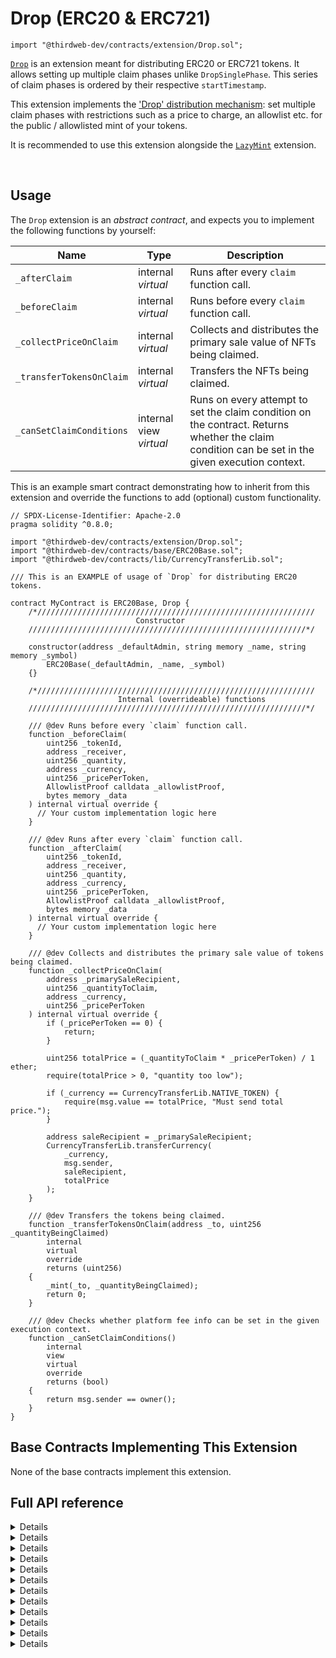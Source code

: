 
# Drop (ERC20 & ERC721)

```solidity
import "@thirdweb-dev/contracts/extension/Drop.sol";
```

[`Drop`](/glossary/drop) is an extension meant for distributing ERC20 or ERC721 tokens. It allows setting up multiple claim phases unlike `DropSinglePhase`. This series of claim phases is ordered by their respective `startTimestamp`.

This extension implements the ['Drop' distribution mechanism](/glossary/drop): set multiple claim phases with restrictions such as a price to charge, an allowlist etc. for the public / allowlisted mint of your tokens.

<Callout title="info" variant="info">

It is recommended to use this extension alongside the [`LazyMint`](/solidity/extensions/lazymint) extension.

</Callout>

<br />

<GithubButtonLink href="https://github.com/thirdweb-dev/contracts/blob/main/contracts/extension/Drop.sol" />

## Usage

The `Drop` extension is an _abstract contract_, and expects you to implement the following functions by yourself:

| Name                     | Type                    | Description                                                                                                                                      |
| ------------------------ | ----------------------- | ------------------------------------------------------------------------------------------------------------------------------------------------ |
| `_afterClaim`            | internal _virtual_      | Runs after every `claim` function call.                                                                                                          |
| `_beforeClaim`           | internal _virtual_      | Runs before every `claim` function call.                                                                                                         |
| `_collectPriceOnClaim`   | internal _virtual_      | Collects and distributes the primary sale value of NFTs being claimed.                                                                           |
| `_transferTokensOnClaim` | internal _virtual_      | Transfers the NFTs being claimed.                                                                                                                |
| `_canSetClaimConditions` | internal view _virtual_ | Runs on every attempt to set the claim condition on the contract. Returns whether the claim condition can be set in the given execution context. |

This is an example smart contract demonstrating how to inherit from this extension and override the functions to add (optional) custom functionality.

```solidity
// SPDX-License-Identifier: Apache-2.0
pragma solidity ^0.8.0;

import "@thirdweb-dev/contracts/extension/Drop.sol";
import "@thirdweb-dev/contracts/base/ERC20Base.sol";
import "@thirdweb-dev/contracts/lib/CurrencyTransferLib.sol";

/// This is an EXAMPLE of usage of `Drop` for distributing ERC20 tokens.

contract MyContract is ERC20Base, Drop {
    /*//////////////////////////////////////////////////////////////
                            Constructor
    //////////////////////////////////////////////////////////////*/

    constructor(address _defaultAdmin, string memory _name, string memory _symbol)
        ERC20Base(_defaultAdmin, _name, _symbol)
    {}

    /*//////////////////////////////////////////////////////////////
                        Internal (overrideable) functions
    //////////////////////////////////////////////////////////////*/

    /// @dev Runs before every `claim` function call.
    function _beforeClaim(
        uint256 _tokenId,
        address _receiver,
        uint256 _quantity,
        address _currency,
        uint256 _pricePerToken,
        AllowlistProof calldata _allowlistProof,
        bytes memory _data
    ) internal virtual override {
      // Your custom implementation logic here
    }

    /// @dev Runs after every `claim` function call.
    function _afterClaim(
        uint256 _tokenId,
        address _receiver,
        uint256 _quantity,
        address _currency,
        uint256 _pricePerToken,
        AllowlistProof calldata _allowlistProof,
        bytes memory _data
    ) internal virtual override {
      // Your custom implementation logic here
    }

    /// @dev Collects and distributes the primary sale value of tokens being claimed.
    function _collectPriceOnClaim(
        address _primarySaleRecipient,
        uint256 _quantityToClaim,
        address _currency,
        uint256 _pricePerToken
    ) internal virtual override {
        if (_pricePerToken == 0) {
            return;
        }

        uint256 totalPrice = (_quantityToClaim * _pricePerToken) / 1 ether;
        require(totalPrice > 0, "quantity too low");

        if (_currency == CurrencyTransferLib.NATIVE_TOKEN) {
            require(msg.value == totalPrice, "Must send total price.");
        }

        address saleRecipient = _primarySaleRecipient;
        CurrencyTransferLib.transferCurrency(
            _currency,
            msg.sender,
            saleRecipient,
            totalPrice
        );
    }

    /// @dev Transfers the tokens being claimed.
    function _transferTokensOnClaim(address _to, uint256 _quantityBeingClaimed)
        internal
        virtual
        override
        returns (uint256)
    {
        _mint(_to, _quantityBeingClaimed);
        return 0;
    }

    /// @dev Checks whether platform fee info can be set in the given execution context.
    function _canSetClaimConditions()
        internal
        view
        virtual
        override
        returns (bool)
    {
        return msg.sender == owner();
    }
}
```

## Base Contracts Implementing This Extension

None of the base contracts implement this extension.

## Full API reference

<Details summary="claim">
<div>

```solidity
function claim(
    address receiver,
    uint256 quantity,
    address currency,
    uint256 pricePerToken,
    AllowlistProof calldata allowlistProof,
    bytes memory data
) external payable;
```

- Lets an account claim a given quantity of tokens.
- Parameter `receiver`: The receiver of the tokens to claim.
- Parameter `quantity`: The quantity of tokens to claim.
- Parameter `currency`: The currency in which to pay for the claim.
- Parameter `pricePerToken`: The price per token to pay for the claim.
- Parameter `allowlistProof`: The proof of the claimer's inclusion in the merkle root allowlist.
- Parameter `data`: Arbitrary bytes data that can be leveraged in the implementation of this interface.

</div>
</Details>

<Details summary="setClaimConditions">
<div>

```solidity
struct ClaimCondition {
    uint256 startTimestamp;
    uint256 maxClaimableSupply;
    uint256 supplyClaimed;
    uint256 quantityLimitPerWallet;
    bytes32 merkleRoot;
    uint256 pricePerToken;
    address currency;
    string metadata;
}

function setClaimConditions(ClaimCondition[] calldata phases, bool resetClaimEligibility) external;
```

- Lets an authorized wallet set the claim condition for the contract.
- Parameter `phases`: The array where each `phase` contains a set of restrictions that will apply to the minting of tokens on the contract.
  - `startTimestamp`: The unix timestamp after which the claim condition applies. The same claim condition applies until the `startTimestamp` of the next claim condition.
  - `maxClaimableSupply`: The maximum total number of tokens that can be claimed under the claim condition.
  - `supplyClaimed`: At any given point, the number of tokens that have been claimed under the claim condition.
  - `quantityLimitPerWallet`: The maximum number of tokens that can be claimed by a wallet.
  - `merkleRoot`: The allowlist of addresses that can claim tokens under the claim condition.
  - `pricePerToken`: The price required to pay per token claimed.
  - `currency`: The currency in which the price must be paid.
  - `metadata`: Claim condition metadata.
- Parameter `resetClaimEligibility`: Whether to carry over the restrictions active for wallets that claimed tokens in the incumbent claim condition (e.g. next valid claim timestamp for a given wallet).
- The `_canSetClaimConditions` function is run on every call to this function. If the return value of `_canSetClaimConditions` is `false`, the `setClaimConditions` call will revert.

</div>
</Details>

<Details summary="verifyClaim">
<div>

```solidity
struct AllowlistProof {
    bytes32[] proof;
    uint256 quantityLimitPerWallet;
    uint256 pricePerToken;
    address currency;
}

function verifyClaim(
    uint256 conditionId,
    address claimer,
    uint256 quantity,
    address currency,
    uint256 pricePerToken,
    AllowlistProof calldata allowlistProof
) public view returns (bool isOverride);
```

- Checks a request to claim tokens against the active claim condition's criteria.
- Parameter `conditionId`: Id of the active claim condition.
- Parameter `claimer`: The wallet claiming tokens.
- Parameter `quantity`: The quantity of tokens to claim.
- Parameter `currency`: The currency in which to pay the price for the claim.
- Parameter `pricePerToken`: The price to pay per token claimed.
- Parameter `allowlistProof`: Struct containing below elements:
  - `proof`: Proof of concerned wallet's inclusion in an allowlist.
  - `quantityLimitPerWallet`: The total quantity of tokens the allowlisted wallet is eligible to claim over time.
  - `pricePerToken`: The price per token the allowlisted wallet must pay to claim tokens.
  - `currency`: The currency in which the allowlisted wallet must pay the price for claiming tokens.

</div>
</Details>

<Details summary="getActiveClaimConditionId">
<div>

```solidity
function getActiveClaimConditionId() public view returns (uint256);
```

- Returns the Id of currently active claim condition.

</div>
</Details>

<Details summary="getClaimConditionById">
<div>

```solidity
function getClaimConditionById(uint256 conditionId) external view returns (ClaimCondition memory);
```

- Returns the claim condition for a given condition Id.
- Parameter `conditionId`: Id of the claim condition being viewed.

</div>
</Details>

<Details summary="getSupplyClaimedByWallet">
<div>

```solidity
function getSupplyClaimedByWallet(uint256 conditionId, address claimer) public view returns (uint256);
```

- Returns the number of tokens claimed by a wallet under the given condition.
- Parameter `conditionId`: Id of the claim condition under which to check the supply claimed.
- Parameter `claimer`: The wallet claiming tokens.

</div>
</Details>

<Details summary="_dropMsgSender">
<div>

```solidity
function _dropMsgSender() internal virtual returns (address);
```

- Exposes the ability to override the msg sender.

</div>
</Details>

<Details summary="_beforeClaim">
<div>

```solidity
function _beforeClaim(
    address receiver,
    uint256 quantity,
    address currency,
    uint256 pricePerToken,
    AllowlistProof calldata allowlistProof,
    bytes memory data
) internal virtual
```

- Runs before every `claim` function call. Exposes the ability to add custom logic that runs before every claim of tokens.
- Parameter `receiver`: The receiver of the tokens to claim.
- Parameter `quantity`: The quantity of tokens to claim.
- Parameter `currency`: The currency in which to pay for the claim.
- Parameter `pricePerToken`: The price per token to pay for the claim.
- Parameter `allowlistProof`: The proof of the claimer's inclusion in the merkle root allowlist.
- Parameter `data`: Arbitrary bytes data that can be leveraged in the implementation of this interface.

</div>
</Details>

<Details summary="_afterClaim">
<div>

```solidity
function _afterClaim(
    address receiver,
    uint256 quantity,
    address currency,
    uint256 pricePerToken,
    AllowlistProof calldata allowlistProof,
    bytes memory data
) internal virtual
```

- Runs after every `claim` function call. Exposes the ability to add custom logic that runs after every claim of tokens.
- Parameter `receiver`: The receiver of the tokens to claim.
- Parameter `quantity`: The quantity of tokens to claim.
- Parameter `currency`: The currency in which to pay for the claim.
- Parameter `pricePerToken`: The price per token to pay for the claim.
- Parameter `allowlistProof`: The proof of the claimer's inclusion in the merkle root allowlist.
- Parameter `data`: Arbitrary bytes data that can be leveraged in the implementation of this interface.

</div>
</Details>

<Details summary="_collectPriceOnClaim">
<div>

```solidity
function _collectPriceOnClaim(
    address primarySaleRecipient,
    uint256 quantityToClaim,
    address currency,
    uint256 pricePerToken
) internal virtual;
```

- Collects and distributes the primary sale value of tokens being claimed.
- Parameter `primarySaleRecipient`: The recipient of the primary sale value generated from a claim.
- Parameter `quantityToClaim`: The quantity of tokens being claimed.
- Parameter `currency`: The currency used to pay for the claim.
- Parameter `pricePerToken`: The price per token to pay for the claim.

</div>
</Details>

<Details summary="_transferTokensOnClaim">
<div>

```solidity
function _transferTokensOnClaim(address to, uint256 quantityBeingClaimed)
    internal
    virtual
    returns (uint256 startTokenId);
```

- Transfers the tokens being claimed to the appropriate recipient.
- Parameter `to`: The recipient of the tokens for a claim.
- Parameter `quantityBeingClaimed`: The quantity of tokens being claimed.

</div>
</Details>

<Details summary="_canSetClaimConditions">
<div>

```solidity
function _canSetClaimConditions() internal view virtual returns (bool);
```

- Runs on every `setClaimConditions` function call.
- Returns whether the claim condition can be set in the given execution context.
- For example, this function can check whether the wallet calling `setClaimConditions` is the contract owner, and enforce that only the owner should be able to successfully call `setClaimConditions`.

</div>
</Details>
